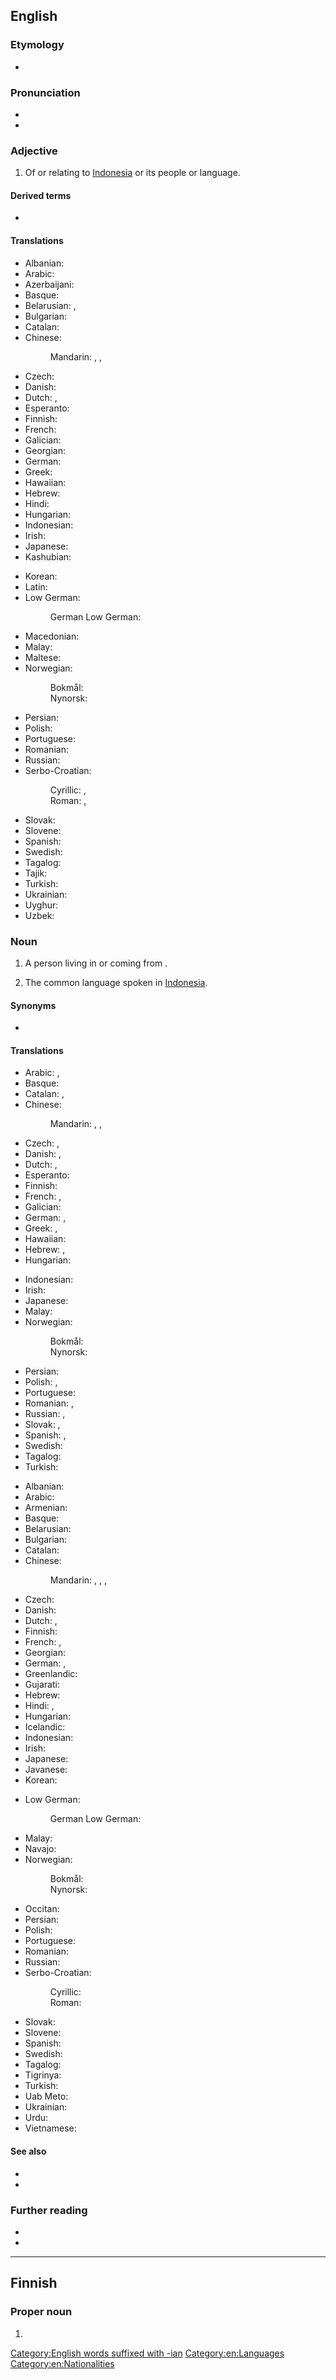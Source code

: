 {{also|indonesian}}
==English==
{{interwiktionary|code=id}}
{{wikipedia|lang=en}}

===Etymology===
* {{IPA|en|/ˌɪndəˈniːʒən/}}
{{suffix|en|Indonesia|an}}

===Pronunciation===
* {{audio|en|en-us-Indonesian.ogg|Audio (US)}}
* {{rhymes|en|iːʒən}}

===Adjective===
{{en-adj}}

# Of or relating to [[Indonesia]] or its people or language.

====Derived terms====
* {{l|en|Indonesianness}}

====Translations====
{{trans-top|referring to [[Indonesia]]}}
* Albanian: {{t+|sq|indonezian}}
* Arabic: {{t|ar|إِنْدُونِيسِيّ}}
* Azerbaijani: {{t|az|indoneziya}}
* Basque: {{t|eu|indonesiar}}
* Belarusian: {{t|be|інданезі́йскі}}, {{t+|be|інданэзі́йскі}} {{qualifier|Taraškievica}}
* Bulgarian: {{t|bg|индонези́йски}}
* Catalan: {{t+|ca|indonesi}}
* Chinese:
*: Mandarin: {{t+|cmn|印度尼西亞|alt=印度尼西的|sc=Hani}}, {{t+|cmn|印度尼西亚|tr=Yìndùníxīyà de|alt=印度尼西亚的|sc=Hani}}, {{t+|cmn|印尼|tr=Yìnní de|alt=印尼的|sc=Hani}}
* Czech: {{t+|cs|indonéský}}
* Danish: {{t|da|indonesisk}}
* Dutch: {{t+|nl|Indonesisch}}, {{t+|nl|Indonesische}}
* Esperanto: {{t+|eo|indonezia}}
* Finnish: {{t+|fi|indonesialainen}}
* French: {{t+|fr|indonésien}}
* Galician: {{t+|gl|indonesio}}
* Georgian: {{t|ka|ინდონეზიური}}
* German: {{t+|de|indonesisch}}
* Greek: {{t+|el|ινδονησιακός}}
* Hawaiian: {{t|haw|ʻInidonesia}}
* Hebrew: {{t|he|אינדונזי|tr=indonezi}}
* Hindi: {{t|hi|इंडोनेशियाई}}
* Hungarian: {{t+|hu|indonéz}}
* Indonesian: {{t+|id|Indonesia}}
* Irish: {{t|ga|Indinéiseach}}
* Japanese: {{t|ja|[[インドネシア]][[の]]|tr=Indoneshia no}}
* Kashubian: {{t|csb|indonezëjsczi}}
{{trans-mid}}
* Korean: {{t+|ko|인도네시아|alt=인도네시아의}}
* Latin: {{t|la|indonesicus}}
* Low German:
*: German Low German: {{t|nds-de|indoneesch}} {{qualifier|Northern Low German}}
* Macedonian: {{t|mk|индонезиски}}
* Malay: {{t+|ms|Indonesia}}
* Maltese: {{t|mt|Indoneżjan}}
* Norwegian:
*: Bokmål: {{t+|nb|indonesisk}}
*: Nynorsk: {{t+|nn|indonesisk}}
* Persian: {{t|fa|اندونزیایی|tr=andoneziyâyi}}
* Polish: {{t+|pl|indonezyjski}}
* Portuguese: {{t+|pt|indonésio}}
* Romanian: {{t+|ro|indonezian|m}}
* Russian: {{t+|ru|индонези́йский|tr=indonɛzíjskij}}
* Serbo-Croatian:
*: Cyrillic: {{t|sh|индо̀не̄зӣјскӣ}}, {{t|sh|индоне́жански}}
*: Roman: {{t+|sh|indònēzījskī}}, {{t+|sh|indonéžanski}}
* Slovak: {{t+|sk|indonézsky}}
* Slovene: {{t+|sl|indonezijski}}
* Spanish: {{t+|es|indonesio}}
* Swedish: {{t+|sv|indonesisk}}
* Tagalog: {{t+|tl|Indones}}
* Tajik: {{t+|tg|индонезӣ}}
* Turkish: {{t+|tr|Endonezya}}
* Ukrainian: {{t|uk|індонезі́йський}}
* Uyghur: {{t|ug|ھىندونېزىيە}}
* Uzbek: {{t+|uz|indonez}}
{{trans-bottom}}

===Noun===
{{en-noun|~}}

# {{lb|en|countable}} A person living in or coming from {{w|Indonesia}}.
# {{lb|en|uncountable}} The common language spoken in [[Indonesia]].

====Synonyms====
* {{q|language}} {{l|en|Bahasa Indonesia}}

====Translations====
{{trans-top|person}}
* Arabic: {{t|ar|إِنْدُونِيسِيّ|m}}, {{t|ar|إِنْدُونِيسِيَّة|f}}
* Basque: {{t|eu|indonesiar}}
* Catalan: {{t+|ca|indonesi|m}}, {{t+|ca|indonèsia|f}}
* Chinese:
*: Mandarin: {{t+|cmn|印度尼西亞人}}, {{t+|cmn|印度尼西亚人|tr=yìndùníxīyàrén}}, {{t|cmn|印尼人|tr=yìnnírén}}
* Czech: {{t|cs|Indonésan|m}}, {{t|cs|Indonésanka|f}}
* Danish: {{t|da|Indoneser}}, {{t|da|Indonesere|p}}
* Dutch: {{t+|nl|Indonesiër|m}}, {{t+|nl|Indonesische|f}}
* Esperanto: {{t|eo|indoneziano}}
* Finnish: {{t+|fi|indonesialainen}}
* French: {{t+|fr|Indonésien|m}}, {{t+|fr|Indonésienne|f}}
* Galician: {{t+|gl|indonesio|m}}
* German: {{t+|de|Indonesier|m}}, {{t+|de|Indonesierin|f}}
* Greek: {{t+|el|Ινδονήσιος|m}}, {{t|el|Ινδονήσια|f}}
* Hawaiian: {{t|haw|ʻInidonesia}}
* Hebrew: {{t|he|אינדונזי|tr=indonezi|m}}, {{t|he|אינדונזית|tr=indonezit|f}}
* Hungarian: {{t+|hu|indonéz}}
{{trans-mid}}
* Indonesian: {{t|id|[[orang]] [[Indonesia]]}}
* Irish: {{t|ga|Indinéiseach|m}}
* Japanese: {{t|ja|インドネシア人|tr=indoneshiajin}}
* Malay: {{t|ms|[[orang]] [[Indonesia]]}}
* Norwegian:
*: Bokmål: {{t|nb|indonesier|m}}
*: Nynorsk: {{t+|nn|indonesiar|m}}
* Persian: {{t|fa|اندونزیایی|tr=andoneziyâyi}}
* Polish: {{t+|pl|Indonezyjczyk|m}}, {{t+|pl|Indonezyjka|f}}
* Portuguese: {{t+|pt|indonésio|m}}
* Romanian: {{t+|ro|indonezian|m}}, {{t|ro|indoneziancă|f}}
* Russian: {{t+|ru|индонези́ец|m|tr=indonɛzíjec}}, {{t+|ru|индонези́йка|f|tr=indonɛzíjka}}
* Slovak: {{t|sk|Indonézan|m}}, {{t|sk|Indonézanka|f}}
* Spanish: {{t+|es|indonesio|m}}, {{t+|es|indonesia|f}}
* Swedish: {{t+|sv|indones}}
* Tagalog: {{t+|tl|Indones}}
* Turkish: {{t+|tr|Endonezyalı}}
{{trans-bottom}}

{{trans-top|language}}
* Albanian: {{t+|sq|[[gjuha]] [[indoneziane]]}}
* Arabic: {{t|ar|إِنْدُونِيسِيَّة|f}}
* Armenian: {{t|hy|ինդոնեզերեն}}
* Basque: {{t+|eu|indonesiera}}
* Belarusian: {{t|be|інданезі́йская|f}}
* Bulgarian: {{t|bg|индонези́йски|m}}
* Catalan: {{t+|ca|indonesi|m}}
* Chinese:
*: Mandarin: {{t+|cmn|印度尼西亞語}}, {{t+|cmn|印度尼西亚语|tr=yìndùníxīyàyǔ}}, {{t+|cmn|印尼語|sc=Hani}}, {{t+|cmn|印尼语|tr=Yìnní yǔ}}
* Czech: {{t+|cs|indonéština|f}}
* Danish: {{t|da|indonesisk}}
* Dutch: {{t+|nl|Indonesisch|n}}, {{t+|nl|bahasa}} {{q|slang}}
* Finnish: {{t+|fi|indonesia}}
* French: {{t+|fr|indonésien|m}}, {{t|fr|[[langue]] [[indonésienne]]|f}}
* Georgian: {{t|ka|ინდონეზიური}}
* German: {{t+|de|Indonesisch|n}}, {{t|de|[[indonesische]] [[Sprache]]|f}}
* Greenlandic: {{t|kl|indonesiamiutut}}
* Gujarati: {{t+|gu|ઇન્ડોનેશિયન|sc=Gujr}}
* Hebrew: {{t|he|אִינְדּוֹנֶזִית|f|tr=indonezít}}
* Hindi: {{t+|hi|इन्डोनेशियन}}, {{t|hi|इन्डोनेशियाई|f}}
* Hungarian: {{t+|hu|indonéz}}
* Icelandic: {{t+|is|indónesíska}}
* Indonesian: {{t+|id|bahasa Indonesia}}
* Irish: {{t|ga|Indinéisis|f}}
* Japanese: {{t+|ja|インドネシア語|tr=indoneshiago}}
* Javanese: {{t|jv|basa Indonesia}}
* Korean: {{t+|ko|인도네시아어}}
{{trans-mid}}
* Low German:
*: German Low German: {{t+|nds-de|Indoneessch|n}} {{qualifier|Northern Low German}}
* Malay: {{t|ms|bahasa Indonesia}}
* Navajo: {{t|nv|Indoníízha bizaad}}
* Norwegian:
*: Bokmål: {{t+|nb|indonesisk|m}}
*: Nynorsk: {{t+|nn|indonesisk|m}}
* Occitan: {{t+|oc|indonesian|m}}
* Persian: {{t|fa|اندونزیایی|tr=andoneziyâyi}}
* Polish: {{q|język}} {{t+|pl|indonezyjski}}
* Portuguese: {{t+|pt|indonésio|m}}
* Romanian: {{t+|ro|indoneziană|f}}
* Russian: {{t+|ru|индонези́йский|m|tr=indonɛzíjskij}}
* Serbo-Croatian:
*: Cyrillic: {{t|sh|индонезијски|m}}
*: Roman: {{t+|sh|indonezijski|m}}
* Slovak: {{t|sk|indonézština|f}}
* Slovene: {{t|sl|indonezijščina|f}}
* Spanish: {{t+|es|indonesio|m}}
* Swedish: {{t+|sv|indonesiska|c}}
* Tagalog: {{t+|tl|Indones}}
* Tigrinya: {{t|ti|እንዶኑሲኛ}}
* Turkish: {{t+|tr|Endonezce}}
* Uab Meto: {{t|aoz|uab Indonesia}}
* Ukrainian: {{t+|uk|індонезі́йська|f}}
* Urdu: {{t|ur|انڈونیشیائی|f|tr=iṇḍoneśiyāī|sc=ur-Arab}}
* Vietnamese: {{t|vi|tiếng In-đô-nê-xi-a}}
{{trans-bottom}}

====See also====
* {{langcat|id}}
* {{langlist}}

===Further reading===
* {{ISO 639|link=Ethnologue|1code=id|code=ind}}
* {{R:Webster 1913}}

[[Category:English words suffixed with -ian]]
[[Category:en:Languages]]
[[Category:en:Nationalities]]

----

==Finnish==

===Proper noun===
{{head|fi|proper noun form}}

# {{infl of|fi|Indonesia||gen|s}}